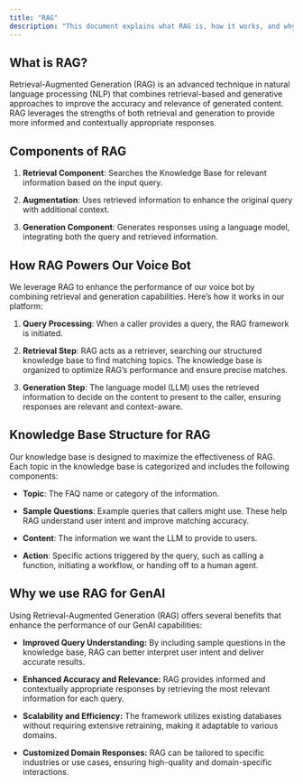 ```yaml
---
title: "RAG"
description: "This document explains what RAG is, how it works, and why we utilize it to enhance our GenAI capabilities."
---
```


## What is RAG?

Retrieval-Augmented Generation (RAG) is an advanced technique in natural language processing (NLP) that combines retrieval-based
and generative approaches to improve the accuracy and relevance of generated content. RAG leverages the strengths of both retrieval
and generation to provide more informed and contextually appropriate responses.

## Components of RAG

1. **Retrieval Component**: Searches the Knowledge Base for relevant information based on the input query.

2. **Augmentation**: Uses retrieved information to enhance the original query with additional context.

3. **Generation Component**: Generates responses using a language model, integrating both the query and retrieved information.

## How RAG Powers Our Voice Bot

We leverage RAG to enhance the performance of our voice bot by combining retrieval and generation capabilities. Here’s how it works in our platform:

1. **Query Processing**: When a caller provides a query, the RAG framework is initiated.

2. **Retrieval Step**: RAG acts as a retriever, searching our structured knowledge base to find matching topics. The knowledge base is organized to optimize RAG’s performance and ensure precise matches.

3. **Generation Step**: The language model (LLM) uses the retrieved information to decide on the content to present to the caller, ensuring responses are relevant and context-aware.

## Knowledge Base Structure for RAG

Our knowledge base is designed to maximize the effectiveness of RAG. Each topic in the knowledge base is categorized and includes the following components:

* **Topic**: The FAQ name or category of the information.

* **Sample Questions**: Example queries that callers might use. These help RAG understand user intent and improve matching accuracy.

* **Content**: The information we want the LLM to provide to users.

* **Action**: Specific actions triggered by the query, such as calling a function, initiating a workflow, or handing off to a human agent.

## Why we use RAG for GenAI

Using Retrieval-Augmented Generation (RAG) offers several benefits that enhance the performance of our GenAI capabilities:

* **Improved Query Understanding:** By including sample questions in the knowledge base, RAG can better interpret user intent and deliver accurate results.

* **Enhanced Accuracy and Relevance:** RAG provides informed and contextually appropriate responses by retrieving the most relevant information for each query.

* **Scalability and Efficiency:** The framework utilizes existing databases without requiring extensive retraining, making it adaptable to various domains.

* **Customized Domain Responses:** RAG can be tailored to specific industries or use cases, ensuring high-quality and domain-specific interactions.